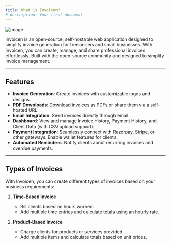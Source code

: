 ```yaml
---
title: What is Invoicen?
# description: Your first document
---
```


![image](https://github.com/user-attachments/assets/7f601c52-a079-46a4-a3c1-81f692e8c589)


Invoicen is an open-source, self-hostable web application designed to simplify invoice generation for freelancers and small businesses.
With Invoicen, you can create, manage, and share professional invoices effortlessly. Built with the open-source community and designed to simplify invoice management.

---

## Features

- **Invoice Generation**: Create invoices with customizable logos and designs.
- **PDF Downloads**: Download invoices as PDFs or share them via a self-hosted URL.
- **Email Integration**: Send invoices directly through email.
- **Dashboard**: View and manage Invoice History, Payment History, and Client Data (with CSV upload support).
- **Payment Integration**: Seamlessly connect with Razorpay, Stripe, or other gateways. Enable wallet features for clients.
- **Automated Reminders**: Notify clients about recurring invoices and overdue payments.

---

## Types of Invoices
With Invoicen, you can create different types of invoices based on your business requirements:

1. **Time-Based Invoice**

   - Bill clients based on hours worked.
   - Add multiple time entries and calculate totals using an hourly rate.

2. **Product-Based Invoice**
   - Charge clients for products or services provided.
   - Add multiple items and calculate totals based on unit prices.
